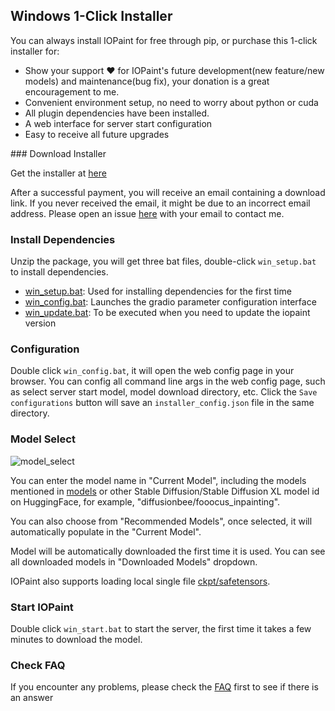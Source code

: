 
## Windows 1-Click Installer

You can always install IOPaint for free through pip, or purchase this 1-click installer for:

- Show your support ❤️ for IOPaint's future development(new feature/new models) and maintenance(bug fix), your donation is a great encouragement to me.
- Convenient environment setup, no need to worry about python or cuda
- All plugin dependencies have been installed.
- A web interface for server start configuration
- Easy to receive all future upgrades

<Steps>
### Download Installer

Get the installer at [here](https://panicbyte.lemonsqueezy.com/checkout/buy/8bb260b9-b650-4748-8dd8-b27f6fa0aa0e)

After a successful payment, you will receive an email containing a download link. 
If you never received the email, it might be due to an incorrect email address. Please open an issue [here](https://github.com/Sanster/iopaint-docs/issues) with your email to contact me.

### Install Dependencies

Unzip the package, you will get three bat files, double-click `win_setup.bat` to install dependencies.

- [win_setup.bat](https://github.com/Sanster/IOPaint/blob/main/scripts/user_scripts/win_setup.bat): Used for installing dependencies for the first time
- [win_config.bat](https://github.com/Sanster/IOPaint/blob/main/scripts/user_scripts/win_config.bat): Launches the gradio parameter configuration interface
- [win_update.bat](https://github.com/Sanster/IOPaint/blob/main/scripts/user_scripts/win_update.bat): To be executed when you need to update the iopaint version

### Configuration

Double click `win_config.bat`, it will open the web config page in your browser. 
You can config all command line args in the web config page, such as select server start model, model download directory, etc. 
Click the `Save configurations` button will save an `installer_config.json` file in the same directory.

### Model Select

![model_select](../../public/model_select.png)

You can enter the model name in "Current Model", including the models mentioned in [models](https://www.iopaint.com/models) 
or other Stable Diffusion/Stable Diffusion XL model id on HuggingFace, for example, "diffusionbee/fooocus_inpainting".

You can also choose from "Recommended Models", once selected, it will automatically populate in the "Current Model".

Model will be automatically downloaded the first time it is used. You can see all downloaded models in "Downloaded Models" dropdown.

IOPaint also supports loading local single file [ckpt/safetensors](https://www.iopaint.com/models#load-ckptsafetensors).

### Start IOPaint

Double click `win_start.bat` to start the server, the first time it takes a few minutes to download the model.

### Check FAQ

If you encounter any problems, please check the [FAQ](../frequently_asked_questions) first to see if there is an answer

</Steps>

